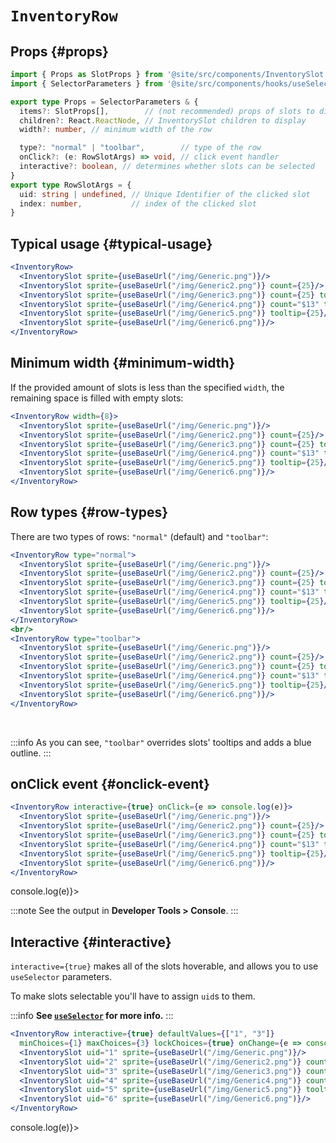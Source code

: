 # `InventoryRow`


## Props {#props}

```ts
import { Props as SlotProps } from '@site/src/components/InventorySlot';
import { SelectorParameters } from '@site/src/components/hooks/useSelector';

export type Props = SelectorParameters & {
  items?: SlotProps[],        // (not recommended) props of slots to display
  children?: React.ReactNode, // InventorySlot children to display
  width?: number, // minimum width of the row

  type?: "normal" | "toolbar",        // type of the row
  onClick?: (e: RowSlotArgs) => void, // click event handler
  interactive?: boolean, // determines whether slots can be selected
}
export type RowSlotArgs = {
  uid: string | undefined, // Unique Identifier of the clicked slot
  index: number,           // index of the clicked slot
}
```

## Typical usage {#typical-usage}

```jsx
<InventoryRow>
  <InventorySlot sprite={useBaseUrl("/img/Generic.png")}/>
  <InventorySlot sprite={useBaseUrl("/img/Generic2.png")} count={25}/>
  <InventorySlot sprite={useBaseUrl("/img/Generic3.png")} count={25} tooltip="$13"/>
  <InventorySlot sprite={useBaseUrl("/img/Generic4.png")} count="$13" tooltip={25}/>
  <InventorySlot sprite={useBaseUrl("/img/Generic5.png")} tooltip={25}/>
  <InventorySlot sprite={useBaseUrl("/img/Generic6.png")}/>
</InventoryRow>
```

<BrowserWindow>
<InventoryRow>
  <InventorySlot sprite={useBaseUrl("/img/Generic.png")}/>
  <InventorySlot sprite={useBaseUrl("/img/Generic2.png")} count={25}/>
  <InventorySlot sprite={useBaseUrl("/img/Generic3.png")} count={25} tooltip="$13"/>
  <InventorySlot sprite={useBaseUrl("/img/Generic4.png")} count="$13" tooltip={25}/>
  <InventorySlot sprite={useBaseUrl("/img/Generic5.png")} tooltip={25}/>
  <InventorySlot sprite={useBaseUrl("/img/Generic6.png")}/>
</InventoryRow>
</BrowserWindow>

## Minimum width {#minimum-width}

If the provided amount of slots is less than the specified `width`, the remaining space is filled with empty slots:

```jsx
<InventoryRow width={8}>
  <InventorySlot sprite={useBaseUrl("/img/Generic.png")}/>
  <InventorySlot sprite={useBaseUrl("/img/Generic2.png")} count={25}/>
  <InventorySlot sprite={useBaseUrl("/img/Generic3.png")} count={25} tooltip="$13"/>
  <InventorySlot sprite={useBaseUrl("/img/Generic4.png")} count="$13" tooltip={25}/>
  <InventorySlot sprite={useBaseUrl("/img/Generic5.png")} tooltip={25}/>
  <InventorySlot sprite={useBaseUrl("/img/Generic6.png")}/>
</InventoryRow>
```

<BrowserWindow>
<InventoryRow width={8}>
  <InventorySlot sprite={useBaseUrl("/img/Generic.png")}/>
  <InventorySlot sprite={useBaseUrl("/img/Generic2.png")} count={25}/>
  <InventorySlot sprite={useBaseUrl("/img/Generic3.png")} count={25} tooltip="$13"/>
  <InventorySlot sprite={useBaseUrl("/img/Generic4.png")} count="$13" tooltip={25}/>
  <InventorySlot sprite={useBaseUrl("/img/Generic5.png")} tooltip={25}/>
  <InventorySlot sprite={useBaseUrl("/img/Generic6.png")}/>
</InventoryRow>
</BrowserWindow>

## Row types {#row-types}

There are two types of rows: `"normal"` (default) and `"toolbar"`:

```jsx
<InventoryRow type="normal">
  <InventorySlot sprite={useBaseUrl("/img/Generic.png")}/>
  <InventorySlot sprite={useBaseUrl("/img/Generic2.png")} count={25}/>
  <InventorySlot sprite={useBaseUrl("/img/Generic3.png")} count={25} tooltip="$13"/>
  <InventorySlot sprite={useBaseUrl("/img/Generic4.png")} count="$13" tooltip={25}/>
  <InventorySlot sprite={useBaseUrl("/img/Generic5.png")} tooltip={25}/>
  <InventorySlot sprite={useBaseUrl("/img/Generic6.png")}/>
</InventoryRow>
<br/>
<InventoryRow type="toolbar">
  <InventorySlot sprite={useBaseUrl("/img/Generic.png")}/>
  <InventorySlot sprite={useBaseUrl("/img/Generic2.png")} count={25}/>
  <InventorySlot sprite={useBaseUrl("/img/Generic3.png")} count={25} tooltip="$13"/>
  <InventorySlot sprite={useBaseUrl("/img/Generic4.png")} count="$13" tooltip={25}/>
  <InventorySlot sprite={useBaseUrl("/img/Generic5.png")} tooltip={25}/>
  <InventorySlot sprite={useBaseUrl("/img/Generic6.png")}/>
</InventoryRow>
```

<BrowserWindow>
<InventoryRow type="normal">
  <InventorySlot sprite={useBaseUrl("/img/Generic.png")}/>
  <InventorySlot sprite={useBaseUrl("/img/Generic2.png")} count={25}/>
  <InventorySlot sprite={useBaseUrl("/img/Generic3.png")} count={25} tooltip="$13"/>
  <InventorySlot sprite={useBaseUrl("/img/Generic4.png")} count="$13" tooltip={25}/>
  <InventorySlot sprite={useBaseUrl("/img/Generic5.png")} tooltip={25}/>
  <InventorySlot sprite={useBaseUrl("/img/Generic6.png")}/>
</InventoryRow>
<br/>
<InventoryRow type="toolbar">
  <InventorySlot sprite={useBaseUrl("/img/Generic.png")}/>
  <InventorySlot sprite={useBaseUrl("/img/Generic2.png")} count={25}/>
  <InventorySlot sprite={useBaseUrl("/img/Generic3.png")} count={25} tooltip="$13"/>
  <InventorySlot sprite={useBaseUrl("/img/Generic4.png")} count="$13" tooltip={25}/>
  <InventorySlot sprite={useBaseUrl("/img/Generic5.png")} tooltip={25}/>
  <InventorySlot sprite={useBaseUrl("/img/Generic6.png")}/>
</InventoryRow>
</BrowserWindow>

:::info
As you can see, `"toolbar"` overrides slots' tooltips and adds a blue outline.
:::

## onClick event {#onclick-event}

```jsx
<InventoryRow interactive={true} onClick={e => console.log(e)}>
  <InventorySlot sprite={useBaseUrl("/img/Generic.png")}/>
  <InventorySlot sprite={useBaseUrl("/img/Generic2.png")} count={25}/>
  <InventorySlot sprite={useBaseUrl("/img/Generic3.png")} count={25} tooltip="$13"/>
  <InventorySlot sprite={useBaseUrl("/img/Generic4.png")} count="$13" tooltip={25}/>
  <InventorySlot sprite={useBaseUrl("/img/Generic5.png")} tooltip={25}/>
  <InventorySlot sprite={useBaseUrl("/img/Generic6.png")}/>
</InventoryRow>
```

<BrowserWindow>
<InventoryRow interactive={true} onClick={e => console.log(e)}>
  <InventorySlot sprite={useBaseUrl("/img/Generic.png")}/>
  <InventorySlot sprite={useBaseUrl("/img/Generic2.png")} count={25}/>
  <InventorySlot sprite={useBaseUrl("/img/Generic3.png")} count={25} tooltip="$13"/>
  <InventorySlot sprite={useBaseUrl("/img/Generic4.png")} count="$13" tooltip={25}/>
  <InventorySlot sprite={useBaseUrl("/img/Generic5.png")} tooltip={25}/>
  <InventorySlot sprite={useBaseUrl("/img/Generic6.png")}/>
</InventoryRow>
</BrowserWindow>

:::note
See the output in **Developer Tools > Console**.
:::

## Interactive {#interactive}

`interactive={true}` makes all of the slots hoverable, and allows you to use `useSelector` parameters.

To make slots selectable you'll have to assign `uid`s to them.

:::info
**See [`useSelector`](../hooks/useSelector) for more info.**
:::

```jsx
<InventoryRow interactive={true} defaultValues={["1", "3"]}
  minChoices={1} maxChoices={3} lockChoices={true} onChange={e => console.log(e)}>
  <InventorySlot uid="1" sprite={useBaseUrl("/img/Generic.png")}/>
  <InventorySlot uid="2" sprite={useBaseUrl("/img/Generic2.png")} count={25}/>
  <InventorySlot uid="3" sprite={useBaseUrl("/img/Generic3.png")} count={25} tooltip="$13"/>
  <InventorySlot uid="4" sprite={useBaseUrl("/img/Generic4.png")} count="$13" tooltip={25}/>
  <InventorySlot uid="5" sprite={useBaseUrl("/img/Generic5.png")} tooltip={25}/>
  <InventorySlot uid="6" sprite={useBaseUrl("/img/Generic6.png")}/>
</InventoryRow>
```

<BrowserWindow>
<InventoryRow interactive={true} defaultValues={["1", "3"]}
  minChoices={1} maxChoices={3} lockChoices={true} onChange={e => console.log(e)}>
  <InventorySlot uid="1" sprite={useBaseUrl("/img/Generic.png")}/>
  <InventorySlot uid="2" sprite={useBaseUrl("/img/Generic2.png")} count={25}/>
  <InventorySlot uid="3" sprite={useBaseUrl("/img/Generic3.png")} count={25} tooltip="$13"/>
  <InventorySlot uid="4" sprite={useBaseUrl("/img/Generic4.png")} count="$13" tooltip={25}/>
  <InventorySlot uid="5" sprite={useBaseUrl("/img/Generic5.png")} tooltip={25}/>
  <InventorySlot uid="6" sprite={useBaseUrl("/img/Generic6.png")}/>
</InventoryRow>
</BrowserWindow>
